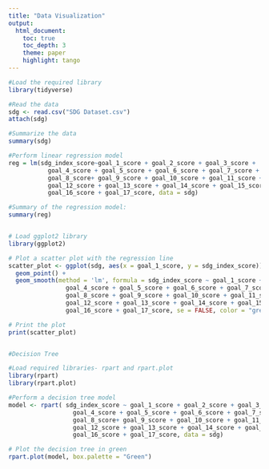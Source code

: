 ---
title: "Data Visualization"
output: 
  html_document:
    toc: true
    toc_depth: 3
    theme: paper
    highlight: tango
---


```{r}

#Load the required library
library(tidyverse)

#Read the data
sdg <- read.csv("SDG Dataset.csv")
attach(sdg)

#Summarize the data
summary(sdg)

#Perform linear regression model
reg = lm(sdg_index_score~goal_1_score + goal_2_score + goal_3_score + 
           goal_4_score + goal_5_score + goal_6_score + goal_7_score +
           goal_8_score+ goal_9_score + goal_10_score + goal_11_score +
           goal_12_score + goal_13_score + goal_14_score + goal_15_score +
           goal_16_score + goal_17_score, data = sdg)

#Summary of the regression model:
summary(reg)


# Load ggplot2 library
library(ggplot2)

# Plot a scatter plot with the regression line
scatter_plot <- ggplot(sdg, aes(x = goal_1_score, y = sdg_index_score)) +
  geom_point() +
  geom_smooth(method = 'lm', formula = sdg_index_score ~ goal_1_score + goal_2_score + goal_3_score + 
                goal_4_score + goal_5_score + goal_6_score + goal_7_score +
                goal_8_score + goal_9_score + goal_10_score + goal_11_score +
                goal_12_score + goal_13_score + goal_14_score + goal_15_score +
                goal_16_score + goal_17_score, se = FALSE, color = "green")

# Print the plot
print(scatter_plot)


#Decision Tree

#Load required libraries- rpart and rpart.plot
library(rpart)
library(rpart.plot)

#Perform a decision tree model
model <- rpart( sdg_index_score ~ goal_1_score + goal_2_score + goal_3_score + 
                  goal_4_score + goal_5_score + goal_6_score + goal_7_score +
                  goal_8_score+ goal_9_score + goal_10_score + goal_11_score +
                  goal_12_score + goal_13_score + goal_14_score + goal_15_score +
                  goal_16_score + goal_17_score, data = sdg)

# Plot the decision tree in green
rpart.plot(model, box.palette = "Green")


```




